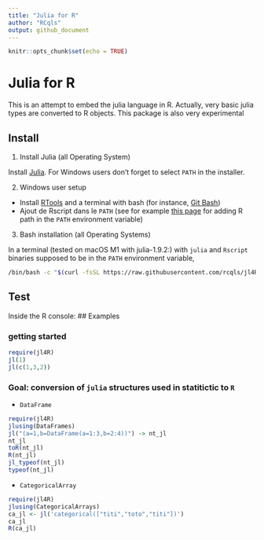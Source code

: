 ```yaml
---
title: "Julia for R"
author: "RCqls"
output: github_document
---
```

<!-- Rscript -e "rmarkdown::render('README.Rmd')";rm README.html -->
```r
knitr::opts_chunk$set(echo = TRUE)
```

# Julia for R

This is an attempt to embed the julia language in R. Actually, very basic julia types are converted to R objects. This package is also very experimental


## Install

1. Install Julia (all Operating System)

Install [Julia](https://julialang.org/downloads/). For Windows users don't forget to select `PATH` in the installer.

2. Windows user setup

* Install [RTools](https://cran.r-project.org/bin/windows/Rtools/) and a terminal with bash (for instance, [Git Bash](https://gitforwindows.org/))
* Ajout de Rscript dans le `PATH` (see for example [this page](https://www.hanss.info/sebastian/post/rtools-path/) for adding R path in the `PATH` environment variable)

3. Bash installation (all Operating Systems)

In a terminal (tested on macOS M1 with julia-1.9.2:) with `julia` and `Rscript` binaries supposed to be in the `PATH` environment variable,

```bash
/bin/bash -c "$(curl -fsSL https://raw.githubusercontent.com/rcqls/jl4R/HEAD/inst/install.sh)"
```

## Test

Inside the R console:
## Examples

### getting started

```r
require(jl4R)
jl(1)
jl(c(1,3,2))
```

### Goal: conversion of `julia` structures used in statitictic to `R`

* `DataFrame`

```r
require(jl4R)
jlusing(DataFrames)
jl("(a=1,b=DataFrame(a=1:3,b=2:4))") -> nt_jl
nt_jl
toR(nt_jl)
R(nt_jl)
jl_typeof(nt_jl)
typeof(nt_jl)
```

* `CategoricalArray`

```r
require(jl4R)
jlusing(CategoricalArrays)
ca_jl <- jl('categorical(["titi","toto","titi"])')
ca_jl
R(ca_jl)
```